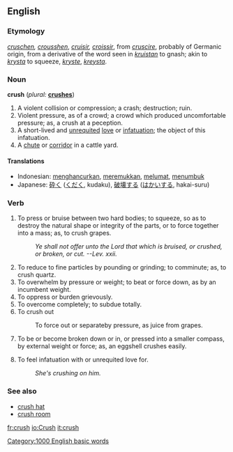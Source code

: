 ==English==

===Etymology===
{{OE.}} ''[[cruschen]], [[crousshen]]'', {{OF.}} ''[[cruisir]], [[croissir]]'', from {{LL.}} ''[[cruscire]]'', probably of Germanic origin, from a derivative of the word seen in {{Goth.}} ''[[kruistan]]'' to gnash; akin to {{Sw.}} ''[[krysta]]'' to squeeze, {{Dan.}} ''[[kryste]]'', {{Icel.}} ''[[kreysta]]''.

===Noun===
'''crush'''  (''plural:'' '''[[crushes]]''')

# A violent collision or compression; a crash; destruction; ruin.
# Violent pressure, as of a crowd; a crowd which produced uncomfortable pressure; as, a crush at a peception.
# A short-lived and [[unrequited]] [[love]] or [[infatuation]]; the object of this infatuation.
# A [[chute]] or [[corridor]] in a cattle yard.

====Translations====
*Indonesian: [[hancur|menghancurkan]], [[remuk|meremukkan]], [[lumat|melumat]], [[tumbuk|menumbuk]]
*Japanese: [[砕く]] ([[くだく]], kudaku), [[破壊]]する ([[はかい]]する, hakai-suru)

===Verb===
{{en-infl-reg-sibilant|crush||}}

# To press or bruise between two hard bodies; to squeeze, so as to destroy the natural shape or integrity of the parts, or to force together into a mass; as, to crush grapes.
#:''Ye shall not offer unto the Lord that which is bruised, or crushed, or broken, or cut. --Lev. xxii.''
# To reduce to fine particles by pounding or grinding; to comminute; as, to crush quartz.
# To overwhelm by pressure or weight; to beat or force down, as by an incumbent weight.
# To oppress or burden grievously.
# To overcome completely; to subdue totally.
# To crush out
#:To force out or separateby pressure, as juice from grapes.
# {{intransitive}} To be or become broken down or in, or pressed into a smaller compass, by external weight or force; as, an eggshell crushes easily.
# To feel infatuation with or unrequited love for.
#: ''She's crushing on him.''

===See also===
*[[crush hat]]
*[[crush room]]

{{webster}}
[[Category:1000 English basic words]]

[[fr:crush]]
[[io:Crush]]
[[it:crush]]